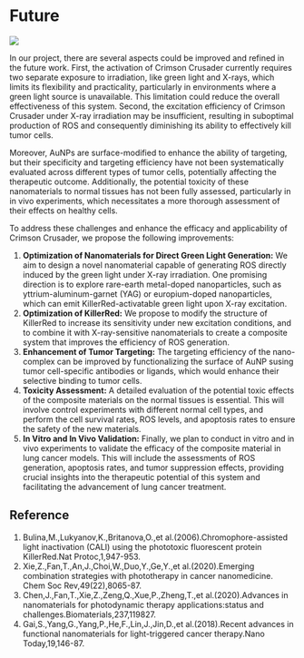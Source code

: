 
# Future

<HeadingWithTuntun title='' mt={0}>
  <Image
    src='/tuntun/1.png'
    width={100}
    height={100}
    className='absolute -top-[7rem] right-4 lg:w-32 lg:-top-[9rem]'
  />
</HeadingWithTuntun>

In our project, there are several aspects could be improved and refined in the future work. First, the activation of Crimson Crusader currently requires two separate exposure to irradiation, like green light and X-rays, which limits its flexibility and practicality, particularly in environments where a green light source is unavailable. This limitation could reduce the overall effectiveness of this system. Second, the excitation efficiency of Crimson Crusader under X-ray irradiation may be insufficient, resulting in suboptimal production of ROS and consequently diminishing its ability to effectively kill tumor cells.

Moreover, AuNPs are surface-modified to enhance the ability of targeting, but their specificity and targeting efficiency have not been systematically evaluated across different types of tumor cells, potentially affecting the therapeutic outcome. Additionally, the potential toxicity of these nanomaterials to normal tissues has not been fully assessed, particularly in in vivo experiments, which necessitates a more thorough assessment of their effects on healthy cells.

To address these challenges and enhance the efficacy and applicability of Crimson Crusader, we propose the following improvements:

1. **Optimization of Nanomaterials for Direct Green Light Generation:** We aim to design a novel nanomaterial capable of generating ROS directly induced by the green light under X-ray irradiation. One promising direction is to explore rare-earth metal-doped nanoparticles, such as yttrium-aluminum-garnet (YAG) or europium-doped nanoparticles, which can emit KillerRed-activatable green light upon X-ray excitation.
2. **Optimization of KillerRed:** We propose to modify the structure of KillerRed to increase its sensitivity under new excitation conditions, and to combine it with X-ray-sensitive nanomaterials to create a composite system that improves the efficiency of ROS generation.
3. **Enhancement of Tumor Targeting:** The targeting efficiency of the nano-complex can be improved by functionalizing the surface of AuNP susing tumor cell-specific antibodies or ligands, which would enhance their selective binding to tumor cells.
4. **Toxicity Assessment:** A detailed evaluation of the potential toxic effects of the composite materials on the normal tissues is essential. This will involve control experiments with different normal cell types, and perform the cell survival rates, ROS levels, and apoptosis rates to ensure the safety of the new materials.
5. **In Vitro and In Vivo Validation:** Finally, we plan to conduct in vitro and in vivo experiments to validate the efficacy of the composite material in lung cancer models. This will include the assessments of ROS generation, apoptosis rates, and tumor suppression effects, providing crucial insights into the therapeutic potential of this system and facilitating the advancement of lung cancer treatment.

## Reference

1. Bulina,M.,Lukyanov,K.,Britanova,O.,et al.(2006).Chromophore-assisted light inactivation (CALI) using the phototoxic fluorescent protein KillerRed.Nat Protoc,1,947-953.
2. Xie,Z.,Fan,T.,An,J.,Choi,W.,Duo,Y.,Ge,Y.,et al.(2020).Emerging combination strategies with phototherapy in cancer nanomedicine. Chem Soc Rev,49(22),8065-87.
3. Chen,J.,Fan,T.,Xie,Z.,Zeng,Q.,Xue,P.,Zheng,T.,et al.(2020).Advances in nanomaterials for photodynamic therapy applications:status and challenges.Biomaterials,237,119827.
4. Gai,S.,Yang,G.,Yang,P.,He,F.,Lin,J.,Jin,D.,et al.(2018).Recent advances in functional nanomaterials for light-triggered cancer therapy.Nano Today,19,146-87.
